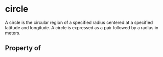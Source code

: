 # circle

A circle is the circular region of a specified radius centered at a specified latitude and longitude. A circle is expressed as a pair followed by a radius in meters.

## Property of




